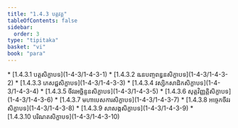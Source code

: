 ```yaml
---
title: "1.4.3 បត្តវគ្គ"
tableOfContents: false
sidebar:
  order: 3
type: "tipitaka"
basket: "vi"
book: "para"
---
```



<DynamicBreadcrumb />



<TableOfContents book="para" section="1.4.3">
* [1.4.3.1 បត្តសិក្ខាបទ](1-4-3/1-4-3-1)
* [1.4.3.2 ឩនបញ្ចពន្ធនសិក្ខាបទ](1-4-3/1-4-3-2)
* [1.4.3.3 ភេសជ្ជសិក្ខាបទ](1-4-3/1-4-3-3)
* [1.4.3.4 វស្សិកសាដិកសិក្ខាបទ](1-4-3/1-4-3-4)
* [1.4.3.5 ចីវរអច្ឆិន្ទនសិក្ខាបទ](1-4-3/1-4-3-5)
* [1.4.3.6 សុត្តវិញ្ញត្តិសិក្ខាបទ](1-4-3/1-4-3-6)
* [1.4.3.7 មហាបេសការសិក្ខាបទ](1-4-3/1-4-3-7)
* [1.4.3.8 អច្ចេកចីវរសិក្ខាបទ](1-4-3/1-4-3-8)
* [1.4.3.9 សាសង្កសិក្ខាបទ](1-4-3/1-4-3-9)
* [1.4.3.10 បរិណតសិក្ខាបទ](1-4-3/1-4-3-10)
</TableOfContents>